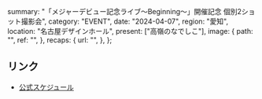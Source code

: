   summary: "「メジャーデビュー記念ライブ〜Beginning〜」開催記念 個別2ショット撮影会",
  category: "EVENT",
  date: "2024-04-07",
  region: "愛知",
  location: "名古屋デザインホール",
  present: ["高嶺のなでしこ"],
  image: {
    path: "",
    ref: "",
  },
  recaps: {
    url: "",
  },
};

## リンク

- [公式スケジュール](https://takanenonadeshiko.jp/?p=1923)
